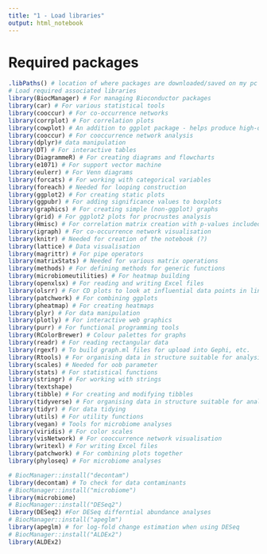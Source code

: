 ```yaml
---
title: "1 - Load libraries"
output: html_notebook
---
```

# Required packages
```r
.libPaths() # location of where packages are downloaded/saved on my pc
# Load required associated libraries
library(BiocManager) # For managing Bioconductor packages
library(car) # For various statistical tools
library(cooccur) # For co-occurrence networks
library(corrplot) # For correlation plots 
library(cowplot) # An addition to ggplot package - helps produce high-quality graphs (extra features)
library(cooccur) # For cooccurrence network analysis 
library(dplyr)# data manipulation
library(DT) # For interactive tables
library(DiagrammeR) # For creating diagrams and flowcharts
library(e1071) # For support vector machine
library(eulerr) # For Venn diagrams
library(forcats) # For working with categorical variables
library(foreach) # Needed for looping construction
library(ggplot2) # For creating static plots
library(ggpubr) # For adding significance values to boxplots
library(graphics) # For creating simple (non-ggplot) graphs
library(grid) # For ggplot2 plots for procrustes analysis
library(Hmisc) # For correlation matrix creation with p-values included
library(igraph) # For co-occurrence network visualisation
library(knitr) # Needed for creation of the notebook (?)
library(lattice) # Data visualisation
library(magrittr) # For pipe operators 
library(matrixStats) # Needed for various matrix operations
library(methods) # For defining methods for generic functions
library(microbiomeutilities) # For heatmap building
library(openxlsx) # For reading and writing Excel files
library(olsrr) # For CD plots to look at influential data points in linear regression models
library(patchwork) # For combining ggplots
library(pheatmap) # For creating heatmaps
library(plyr) # For data manipulation
library(plotly) # For interactive web graphics 
library(purr) # For functional programming tools
library(RColorBrewer) # Colour palettes for graphs
library(readr) # For reading rectangular data
library(rgexf) # To build graph.ml files for upload into Gephi, etc.
library(Rtools) # For organising data in structure suitable for analysis
library(scales) # Needed for oob parameter
library(stats) # For statistical functions
library(stringr) # For working with strings
library(textshape)
library(tibble) # For creating and modifying tibbles
library(tidyverse) # For organising data in structure suitable for analysis
library(tidyr) # For data tidying
library(utils) # For utility functions
library(vegan) # Tools for microbiome analyses 
library(viridis) # For color scales
library(visNetwork) # For cooccurrence network visualisation
library(writexl) # For writing Excel files
library(patchwork) # For combining plots together
library(phyloseq) # For microbiome analyses

# BiocManager::install("decontam")
library(decontam) # To check for data contaminants
# BiocManager::install("microbiome")
library(microbiome)
# BiocManager::install("DESeq2")
library(DESeq2) #For DESeq differntial abundance analyses
# BiocManager::install("apeglm")
library(apeglm) # for log-fold change estimation when using DESeq
# BiocManager::install("ALDEx2")
library(ALDEx2)

```